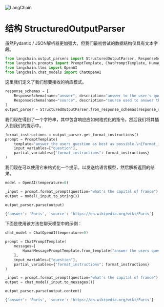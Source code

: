 

<Head>
  <script>
    {
      `(function() {
         var _hmt = _hmt || [];
(function() {
  var hm = document.createElement("script");
  hm.src = "https://hm.baidu.com/hm.js?e60fb290e204e04c5cb6f79b0ac1e697";
  var s = document.getElementsByTagName("script")[0]; 
  s.parentNode.insertBefore(hm, s);
})();
       })();`
    }
  </script>
</Head>

![LangChain](https://pica.zhimg.com/50/v2-56e8bbb52aa271012541c1fe1ceb11a2_r.gif)



结构 StructuredOutputParser
=======

虽然Pydantic / JSON解析器更加强大，但我们最初尝试的数据结构仅具有文本字段。

```python
from langchain.output_parsers import StructuredOutputParser, ResponseSchema
from langchain.prompts import PromptTemplate, ChatPromptTemplate, HumanMessagePromptTemplate
from langchain.llms import OpenAI
from langchain.chat_models import ChatOpenAI

```

这里我们定义了我们想要接收的响应模式。

```python
response_schemas = [
    ResponseSchema(name="answer", description="answer to the user's question"),
    ResponseSchema(name="source", description="source used to answer the user's question, should be a website.")
]
output_parser = StructuredOutputParser.from_response_schemas(response_schemas)

```
我们现在得到了一个字符串，其中包含响应应如何格式化的指令，然后我们将其插入到我们的提示中。
```python
format_instructions = output_parser.get_format_instructions()
prompt = PromptTemplate(
    template="answer the users question as best as possible.\n{format_instructions}\n{question}",
    input_variables=["question"],
    partial_variables={"format_instructions": format_instructions}
)

```

我们现在可以使用它来格式化一个提示，以发送给语言模型，然后解析返回的结果。
```python
model = OpenAI(temperature=0)

```

```python
_input = prompt.format_prompt(question="what's the capital of france")
output = model(_input.to_string())

```

```python
output_parser.parse(output)

```

```python
{'answer': 'Paris', 'source': 'https://en.wikipedia.org/wiki/Paris'}

```

下面是使用该方法在聊天模型中的示例：

```python
chat_model = ChatOpenAI(temperature=0)

```

```python
prompt = ChatPromptTemplate(
    messages=[
        HumanMessagePromptTemplate.from_template("answer the users question as best as possible.\n{format_instructions}\n{question}")  
    ],
    input_variables=["question"],
    partial_variables={"format_instructions": format_instructions}
)

```

```python
_input = prompt.format_prompt(question="what's the capital of france")
output = chat_model(_input.to_messages())

```

```python
output_parser.parse(output.content)

```

```python
{'answer': 'Paris', 'source': 'https://en.wikipedia.org/wiki/Paris'}

```

